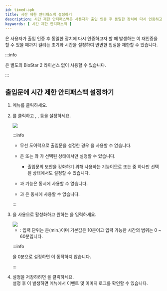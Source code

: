 ```yaml
---
id: timed-apb
title: 시간 제한 안티패스백 설정하기
description: 시간 제한 안티패스백은 사용자가 출입 인증 후 동일한 장치에 다시 인증하고자 할 때 발생하는 안티패스백이 재인증을 할 수 있을 때까지 걸리는 초기화 시간을 설정하여 빈번한 입실을 제한할 수 있습니다.
keywords: [ 시간 제한 안티패스백 ]
---
```


<Cmd sid="timedAPB.title" />은 사용자가 출입 인증 후 동일한 장치에 다시 인증하고자 할 때 발생하는 <Cmd sid="door.antiPassBack" />이 재인증을 할 수 있을 때까지 걸리는 초기화 시간을 설정하여 빈번한 입실을 제한할 수 있습니다.

:::info

<Cmd sid="timedAPB.title" />은 별도의 BioStar 2 라이선스 없이 사용할 수 있습니다.

:::

## 출입문에 시간 제한 안티패스백 설정하기

1. <Cmd sid="common.gnb.door" /> 메뉴를 클릭하세요.

1. <Cmd sid="button.func.addDoor" />를 클릭하고 <Cmd sid="common.information" />, <Cmd sid="device.info.configuration" />, <Cmd sid="common.option" /> 등을 설정하세요.

    <Image src='/img/biostar-295-add-door.png' className='none' caption />

    :::info

    * 무선 도어락으로 출입문을 설정한 경우 <Cmd sid="timedAPB.title" />을 사용할 수 없습니다.

    * <Cmd sid="timedAPB.title" />은 <Cmd sid="door.entryDevice" /> 또는 <Cmd sid="door.exitDevice" />와 <Cmd sid="common.doorRelay" />가 선택된 상태에서만 설정할 수 있습니다.

        * 출입문의 보안을 강화하기 위해 사용하는 기능이므로 <Cmd sid="door.entryDevice" /> 또는 <Cmd sid="door.exitDevice" /> 중 하나만 선택된 상태에서도 설정할 수 있습니다.

    * <Cmd sid="timedAPB.title" />과 <Cmd sid="door.apbUseDoorSensor" /> 기능은 동시에 사용할 수 없습니다.

    * <Cmd sid="timedAPB.title" />과 <Cmd sid="door.antiPassBack" />은 동시에 사용할 수 없습니다.

    :::

1. <Cmd sid="timedAPB.title" />을 <Cmd>사용</Cmd>으로 활성화하고 원하는 <Cmd sid="door.resetTime" />을 입력하세요.

    <Image src='/img/biostar-295-timed-apb.png' className='none' caption />

    * <Cmd sid="door.resetTime" />: 입력 단위는 분(min.)이며 기본값은 10분이고 입력 가능한 시간의 범위는 0 ~ 60분입니다.

    :::info

    <Cmd sid="door.resetTime" />을 0분으로 설정하면 <Cmd sid="timedAPB.title" />이 동작하지 않습니다.

    :::

1. 설정을 저장하려면 <Cmd sid="button.apply" />을 클릭하세요.<br/>설정 후 <Cmd sid="timedAPB.title" />이 발생하면 <Cmd sid="common.gnb.monitoring" /> 메뉴에서 이벤트 및 <Cmd>이미지 로그</Cmd>를 확인할 수 있습니다.
